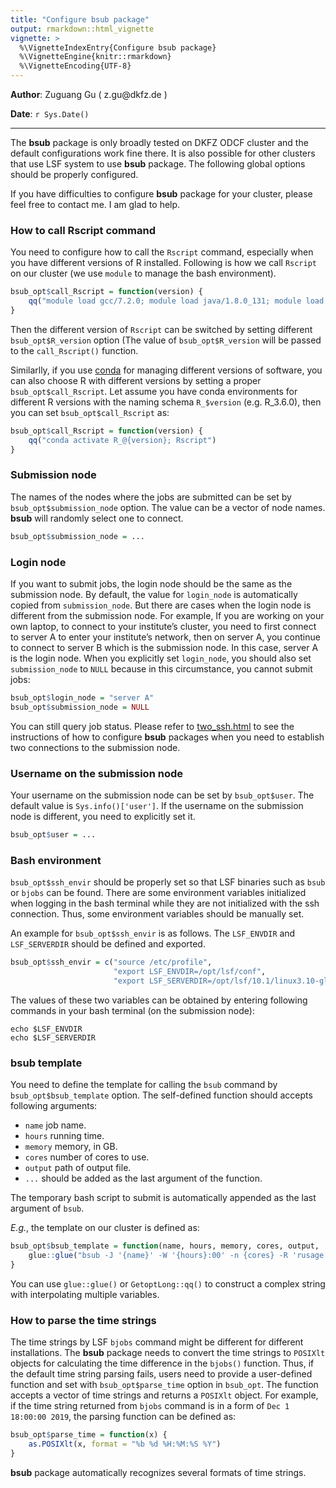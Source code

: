 ```yaml
---
title: "Configure bsub package"
output: rmarkdown::html_vignette
vignette: >
  %\VignetteIndexEntry{Configure bsub package}
  %\VignetteEngine{knitr::rmarkdown}
  %\VignetteEncoding{UTF-8}
---
```


**Author**: Zuguang Gu ( z.gu@dkfz.de )

**Date**: `r Sys.Date()`

-------------------------------------------------------------

The **bsub** package is only broadly tested on DKFZ ODCF cluster and the
default configurations work fine there. It is also possible for other clusters
that use LSF system to use **bsub** package. The following global options should
be properly configured.

If you have difficulties to configure **bsub** package for your cluster, please
feel free to contact me. I am glad to help.

### How to call Rscript command

You need to configure how to call the `Rscript` command, especially when you
have different versions of R installed. Following is how we call `Rscript` on
our cluster (we use `module` to manage the bash environment).

```r
bsub_opt$call_Rscript = function(version) {
	qq("module load gcc/7.2.0; module load java/1.8.0_131; module load R/@{version}; Rscript")
}
```

Then the different version of `Rscript` can be switched by setting different
`bsub_opt$R_version` option (The value of `bsub_opt$R_version` will be passed 
to the `call_Rscript()` function.

Similarlly, if you use [conda](https://docs.conda.io/en/latest/) for managing
different versions of software, you can also choose R with different versions
by setting a proper `bsub_opt$call_Rscript`. Let assume you have conda
environments for different R versions with the naming schema `R_$version` (e.g.
R_3.6.0), then you can set `bsub_opt$call_Rscript` as:

```r
bsub_opt$call_Rscript = function(version) {
    qq("conda activate R_@{version}; Rscript")
}
```

### Submission node

The names of the nodes where the jobs are submitted can be set by
`bsub_opt$submission_node` option. The value can be a vector of node names.
**bsub** will randomly select one to connect.

```r
bsub_opt$submission_node = ...
```

### Login node

If you want to submit jobs, the login node should be the same as the
submission node. By default, the value for `login_node` is automatically
copied from `submission_node`. But there are cases when the login node is
different from the submission node. For example, If you are working on your
own laptop, to connect to your institute's cluster, you need to first connect
to server A to enter your institute's network, then on server A, you continue
to connect to server B which is the submission node. In this case, server A is
the login node. When you explicitly set `login_node`, you should also set
`submission_node` to `NULL` because in this circumstance, you cannot submit
jobs:

```r
bsub_opt$login_node = "server A"
bsub_opt$submission_node = NULL
```

You can still query job status. Please refer to [two_ssh.html](two_ssh.html) to
see the instructions of how to configure **bsub** packages when you need
to establish two connections to the submission node.

### Username on the submission node

Your username on the submission node can be set by `bsub_opt$user`. The
default value is `Sys.info()['user']`. If the username on the submission node
is different, you need to explicitly set it.

```r
bsub_opt$user = ...
```

### Bash environment

`bsub_opt$ssh_envir` should be properly set so that LSF binaries such as
`bsub` or `bjobs` can be found. There are some environment variables
initialized when logging in the bash terminal while they are not initialized
with the ssh connection. Thus, some environment variables should be manually
set.

An example for `bsub_opt$ssh_envir` is as follows. The `LSF_ENVDIR` and
`LSF_SERVERDIR` should be defined and exported.
 
```r
bsub_opt$ssh_envir = c("source /etc/profile",
                       "export LSF_ENVDIR=/opt/lsf/conf",
                       "export LSF_SERVERDIR=/opt/lsf/10.1/linux3.10-glibc2.17-x86_64/etc")
```


The values of these two variables can be obtained by entering following
commands in your bash terminal (on the submission node):

```
echo $LSF_ENVDIR
echo $LSF_SERVERDIR
```

### bsub template

You need to define the template for calling the `bsub` command by
`bsub_opt$bsub_template` option. The self-defined function should accepts
following arguments:

- `name` job name.
- `hours` running time.
- `memory` memory, in GB.
- `cores` number of cores to use.
- `output` path of output file.
- `...` should be added as the last argument of the function.

The temporary bash script to submit is automatically appended as the last argument of `bsub`.

_E.g._, the template on our cluster is defined as:

```r
bsub_opt$bsub_template = function(name, hours, memory, cores, output, ...) {
	glue::glue("bsub -J '{name}' -W '{hours}:00' -n {cores} -R 'rusage[mem={memory}GB]' -o '{output}'")
}
```

You can use `glue::glue()` or `GetoptLong::qq()` to construct a complex string
with interpolating multiple variables.

### How to parse the time strings

The time strings by LSF `bjobs` command might be different for different
installations. The **bsub** package needs to convert the time strings to
`POSIXlt` objects for calculating the time difference in the `bjobs()`
function. Thus, if the default time string parsing fails, users need to
provide a user-defined function and set with `bsub_opt$parse_time` option in
`bsub_opt`. The function accepts a vector of time strings and returns a
`POSIXlt` object. For example, if the time string returned from `bjobs`
command is in a form of `Dec 1 18:00:00 2019`, the parsing function can be
defined as:

```r
bsub_opt$parse_time = function(x) {
    as.POSIXlt(x, format = "%b %d %H:%M:%S %Y")
}
```

**bsub** package automatically recognizes several formats of time strings.

